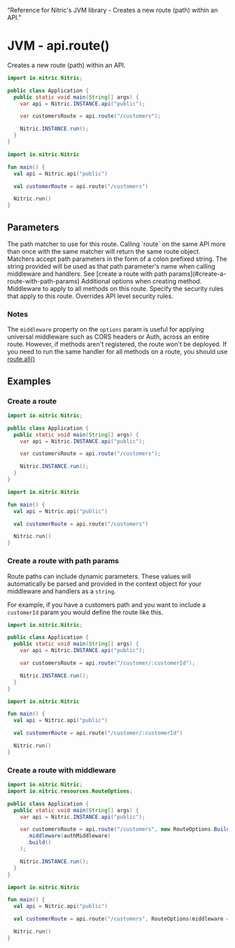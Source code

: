   "Reference for Nitric's JVM library - Creates a new route (path) within an API."

# JVM - api.route()

Creates a new route (path) within an API.

<CodeGroup>

```java
import io.nitric.Nitric;

public class Application {
  public static void main(String[] args) {
    var api = Nitric.INSTANCE.api("public");

    var customersRoute = api.route("/customers");

    Nitric.INSTANCE.run();
  }
}
```

```kotlin
import io.nitric.Nitric

fun main() {
  val api = Nitric.api("public")

  val customerRoute = api.route("/customers")

  Nitric.run()
}
```

</CodeGroup>

## Parameters

<Properties>
  <Property name="match" required type="String">
    The path matcher to use for this route. Calling `route` on the same API more
    than once with the same matcher will return the same route object. Matchers
    accept path parameters in the form of a colon prefixed string. The string
    provided will be used as that path parameter's name when calling middleware
    and handlers. See [create a route with path
    params](#create-a-route-with-path-params)
  </Property>
  <Property name="options" type="RouteOptions">
    Additional options when creating method.
    <Properties nested>
      <Property name="middleware" type="HttpMiddleware or List<HttpMiddleware>">
        Middleware to apply to all methods on this route.
      </Property>
      <Property name="security" type="Map<String, List<String>>">
        Specify the security rules that apply to this route. Overrides API level
        security rules.
      </Property>
    </Properties>
  </Property>
</Properties>

### Notes

The `middleware` property on the `options` param is useful for applying universal middleware such as CORS headers or Auth, across an entire route. However, if methods aren't registered, the route won't be deployed. If you need to run the same handler for all methods on a route, you should use [route.all()](./api-route-all)

## Examples

### Create a route

<CodeGroup>

```java
import io.nitric.Nitric;

public class Application {
  public static void main(String[] args) {
    var api = Nitric.INSTANCE.api("public");

    var customersRoute = api.route("/customers");

    Nitric.INSTANCE.run();
  }
}
```

```kotlin
import io.nitric.Nitric

fun main() {
  val api = Nitric.api("public")

  val customerRoute = api.route("/customers")

  Nitric.run()
}
```

</CodeGroup>

### Create a route with path params

Route paths can include dynamic parameters. These values will automatically be parsed and provided in the context object for your middleware and handlers as a `string`.

For example, if you have a customers path and you want to include a `customerId` param you would define the route like this.

<CodeGroup>

```java
import io.nitric.Nitric;

public class Application {
  public static void main(String[] args) {
    var api = Nitric.INSTANCE.api("public");

    var customersRoute = api.route("/customer/:customerId");

    Nitric.INSTANCE.run();
  }
}
```

```kotlin
import io.nitric.Nitric

fun main() {
  val api = Nitric.api("public")

  val customerRoute = api.route("/customer/:customerId")

  Nitric.run()
}
```

</CodeGroup>

### Create a route with middleware

<CodeGroup>

```java
import io.nitric.Nitric;
import io.nitric.resources.RouteOptions;

public class Application {
  public static void main(String[] args) {
    var api = Nitric.INSTANCE.api("public");

    var customersRoute = api.route("/customers", new RouteOptions.Builder()
      .middleware(authMiddleware)
      .build()
    );

    Nitric.INSTANCE.run();
  }
}
```

```kotlin
import io.nitric.Nitric

fun main() {
  val api = Nitric.api("public")

  val customerRoute = api.route("/customers", RouteOptions(middleware = authMiddleware))

  Nitric.run()
}
```

</CodeGroup>
